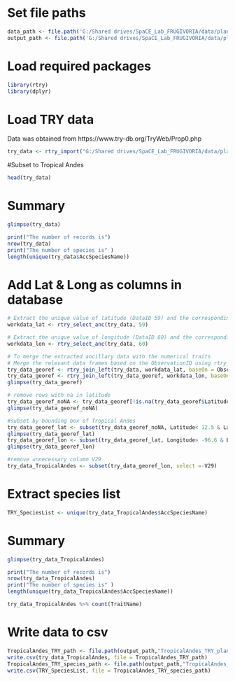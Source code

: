 

# Set file paths
```r
data_path <- file.path('G:/Shared drives/SpaCE_Lab_FRUGIVORIA/data/plants/L0')
output_path <- file.path('G:/Shared drives/SpaCE_Lab_FRUGIVORIA/data/plants/L0')
```

# Load required packages
```r
library(rtry)
library(dplyr)
```


# Load TRY data
Data was obtained from https://www.try-db.org/TryWeb/Prop0.php 
```r
try_data <- rtry_import("G:/Shared drives/SpaCE_Lab_FRUGIVORIA/data/plants/L0/TRY/25496_17032023010024/25496.txt")
```

#Subset to Tropical Andes
```r
head(try_data)
```


# Summary 
```r
glimpse(try_data)
```

```r
print("The number of records is")
nrow(try_data)
print("The number of species is" )
length(unique(try_data$AccSpeciesName))
```

# Add Lat & Long as columns in database

```r
# Extract the unique value of latitude (DataID 59) and the corresponding ObservationID
workdata_lat <- rtry_select_anc(try_data, 59)

# Extract the unique value of longitude (DataID 60) and the corresponding ObservationID
workdata_lon <- rtry_select_anc(try_data, 60)
```

```r
# To merge the extracted ancillary data with the numerical traits
# Merge the relevant data frames based on the ObservationID using rtry_join_left (left join)
try_data_georef <- rtry_join_left(try_data, workdata_lat, baseOn = ObservationID)
try_data_georef <- rtry_join_left(try_data_georef, workdata_lon, baseOn = ObservationID)
glimpse(try_data_georef)
```
```r
# remove rows with na in latitude
try_data_georef_noNA <- try_data_georef[!is.na(try_data_georef$Latitude),]
glimpse(try_data_georef_noNA)
```

```r
#subset by bounding box of Tropical Andes
try_data_georef_lat <- subset(try_data_georef_noNA, Latitude< 12.5 & Latitude> -22.8)
glimpse(try_data_georef_lat)
try_data_georef_lon <- subset(try_data_georef_lat, Longitude> -96.6 & Longitude< -57.5)
glimpse(try_data_georef_lon)
```

```r
#remove unnecessary column V29
try_data_TropicalAndes <- subset(try_data_georef_lon, select =-V29)
```


# Extract species list
```r
TRY_SpeciesList <- unique(try_data_TropicalAndes$AccSpeciesName)
```

# Summary

```r
glimpse(try_data_TropicalAndes)
```

```r
print("The number of records is")
nrow(try_data_TropicalAndes)
print("The number of species is" )
length(unique(try_data_TropicalAndes$AccSpeciesName))
```

```r
try_data_TropicalAndes %>% count(TraitName)
```


# Write data to csv
```r
TropicalAndes_TRY_path <- file.path(output_path,"TropicalAndes_TRY_plant_traits.csv") 
write.csv(try_data_TropicalAndes, file = TropicalAndes_TRY_path)
TropicalAndes_TRY_species_path <- file.path(output_path,"TropicalAndes_TRY_plant_species.csv") 
write.csv(TRY_SpeciesList, file = TropicalAndes_TRY_species_path)
```
